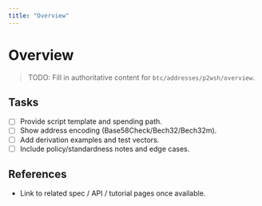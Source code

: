 ```yaml
---
title: "Overview"
---
```


# Overview

> TODO: Fill in authoritative content for `btc/addresses/p2wsh/overview`.

## Tasks
- [ ] Provide script template and spending path.
- [ ] Show address encoding (Base58Check/Bech32/Bech32m).
- [ ] Add derivation examples and test vectors.
- [ ] Include policy/standardness notes and edge cases.

## References
- Link to related spec / API / tutorial pages once available.
